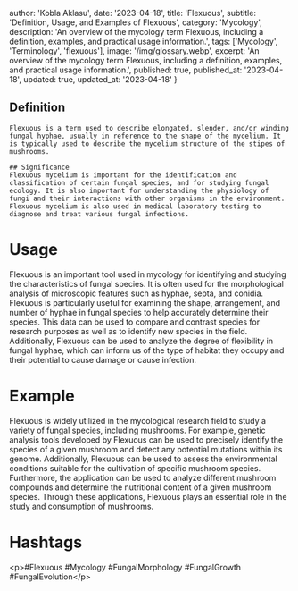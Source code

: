 
  author: 'Kobla Aklasu',
  date: '2023-04-18',
  title: 'Flexuous',
  subtitle: 'Definition, Usage, and Examples of Flexuous',
  category: 'Mycology',
  description: 'An overview of the mycology term Flexuous, including a definition, examples, and practical usage information.',
  tags: ['Mycology', 'Terminology', 'flexuous'],
  image: '/img/glossary.webp',
  excerpt: 'An overview of the mycology term Flexuous, including a definition, examples, and practical usage information.',
  published: true,
  published_at: '2023-04-18',
  updated: true,
  updated_at: '2023-04-18'
}




## Definition
    Flexuous is a term used to describe elongated, slender, and/or winding fungal hyphae, usually in reference to the shape of the mycelium. It is typically used to describe the mycelium structure of the stipes of mushrooms.
    
    ## Significance
    Flexuous mycelium is important for the identification and classification of certain fungal species, and for studying fungal ecology. It is also important for understanding the physiology of fungi and their interactions with other organisms in the environment. Flexuous mycelium is also used in medical laboratory testing to diagnose and treat various fungal infections.

# Usage

Flexuous is an important tool used in mycology for identifying and studying the characteristics of fungal species. It is often used for the morphological analysis of microscopic features such as hyphae, septa, and conidia. Flexuous is particularly useful for examining the shape, arrangement, and number of hyphae in fungal species to help accurately determine their species. This data can be used to compare and contrast species for research purposes as well as to identify new species in the field. Additionally, Flexuous can be used to analyze the degree of flexibility in fungal hyphae, which can inform us of the type of habitat they occupy and their potential to cause damage or cause infection.

# Example

Flexuous is widely utilized in the mycological research field to study a variety of fungal species, including mushrooms. For example, genetic analysis tools developed by Flexuous can be used to precisely identify the species of a given mushroom and detect any potential mutations within its genome. Additionally, Flexuous can be used to assess the environmental conditions suitable for the cultivation of specific mushroom species. Furthermore, the application can be used to analyze different mushroom compounds and determine the nutritional content of a given mushroom species. Through these applications, Flexuous plays an essential role in the study and consumption of mushrooms.

# Hashtags

&lt;p&gt;#Flexuous #Mycology #FungalMorphology #FungalGrowth #FungalEvolution&lt;/p&gt;

